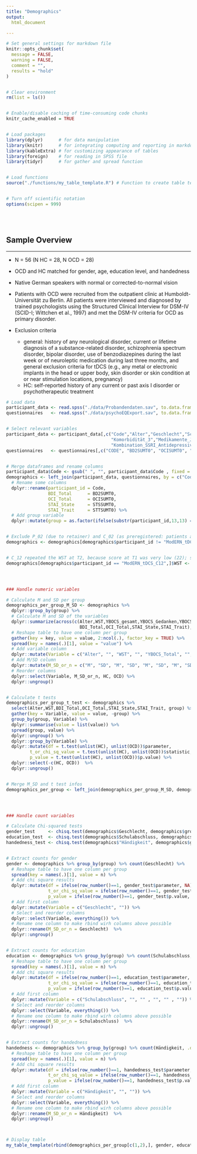 ```yaml
---
title: "Demographics"
output: 
  html_document

---
```


<!-- Set general settings -->

```r

# Set general settings for markdown file
knitr::opts_chunk$set(
  message = FALSE,
  warning = FALSE,
  comment = "",
  results = "hold"
)


# Clear environment
rm(list = ls())


# Enable/disable caching of time-consuming code chunks
knitr_cache_enabled = TRUE


# Load packages
library(dplyr)      # for data manipulation
library(knitr)      # for integrating computing and reporting in markdown
library(kableExtra) # for customizing appearance of tables
library(foreign)    # for reading in SPSS file
library(tidyr)      # for gather and spread function


# Load functions
source("./functions/my_table_template.R") # Function to create table template


# Turn off scientific notation
options(scipen = 999)
```
<br><br> 

## Sample Overview
***

* N = 56 (N HC = 28, N OCD = 28)

* OCD and HC matched for gender, age, education level, and handedness 

* Native German speakers with normal or corrected-to-normal vision

* Patients with OCD were recruited from the outpatient clinic at Humboldt-Universität zu Berlin. All patients were interviewed and diagnosed by trained psychologists using the Structured Clinical Interview for DSM-IV (SCID-I; Wittchen et al., 1997) and met the DSM-IV criteria for OCD as primary disorder. 

* Exclusion criteria 
  - general: history of any neurological disorder, current or lifetime diagnosis of a substance-related disorder, schizophrenia spectrum disorder, bipolar disorder, use of benzodiazepines during the last week or of neuroleptic medication during last three months, and general exclusion criteria for tDCS (e.g., any metal or electronic implants in the head or upper body, skin disorder or skin condition at or near stimulation locations, pregnancy)
  - HC: self-reported history of any current or past axis I disorder or psychotherapeutic treatment

```r

# Load data 
participant_data <- read.spss("./data/Probandendaten.sav", to.data.frame = TRUE)
questionnaires   <- read.spss("./data/psychoEQExport.sav", to.data.frame = TRUE, add.undeclared.levels = "no") # add.undeclared.levels required to prevent irrelevant warning message


# Select relevant variables
participant_data <- participant_data[,c("Code","Alter","Geschlecht","Schulabschluss","Händigkeit","Komorbidität_1","Komorbidität_2",
                                        "Komorbidität_3","Medikamente_JaNein","SSRI","SNRI","Trizykl_Antidepressiva",
                                        "Kombination_SSRI_Antidepressiva","YBOCS_gesamt","YBOCS_Gedanken","YBOCS_Handlungen","MADRS", "WST" )]
questionnaires   <- questionnaires[,c("CODE", "BD2SUMT0", "OCISUMT0", "STSSUMT0", "STTSUMT0")] 


# Merge dataframes and rename columns
participant_data$Code <- gsub(" ", "", participant_data$Code , fixed = TRUE) # delete empty spaces from string to enable merging
demographics <- left_join(participant_data, questionnaires, by = c("Code" = "CODE")) %>%
  # Rename some columns
  dplyr::rename(participant_id = Code,
                BDI_Total      = BD2SUMT0, 
                OCI_Total      = OCISUMT0, 
                STAI_State     = STSSUMT0, 
                STAI_Trait     = STTSUMT0) %>%
  # Add group variable
  dplyr::mutate(group = as.factor(ifelse(substr(participant_id,13,13) == "C", "HC", "OCD")))   


# Exclude P_02 (due to retainer) and C_02 (as preregistered: patients are excluded with their match)
demographics <- demographics[demographics$participant_id != "ModERN_tDCS_P02" & demographics$participant_id != "ModERN_tDCS_C02",]


# C_12 repeated the WST at T2, because score at T1 was very low (22); score achieved at T2 was 25; we will use this score 
demographics[demographics$participant_id == "ModERN_tDCS_C12",]$WST <- 25




### Handle numeric variables

# Calculate M and SD per group 
demographics_per_group_M_SD <- demographics %>%
  dplyr::group_by(group) %>%
  # Calculate M and SD of the variables
  dplyr::summarize(across(c(Alter,WST,YBOCS_gesamt,YBOCS_Gedanken,YBOCS_Handlungen,MADRS,
                            BDI_Total,OCI_Total,STAI_State,STAI_Trait), list(mean,sd), na.rm = TRUE)) %>%
  # Reshape table to have one column per group
  gather(key = key, value = value, 2:ncol(.), factor_key = TRUE) %>% 
  spread(key = names(.)[1], value = "value") %>%
  # Add variable column
  dplyr::mutate(Variable = c("Alter", "", "WST", "", "YBOCS_Total", "", "YBOCS_Gedanken", "", "YBOCS_Handlungen", "",  "MADRS", "", "BDI_Total", "", "OCI_Total", "", "STAI_State", "", "STAI_Trait", "")) %>%
  # Add M/SD column
  dplyr::mutate(M_SD_or_n = c("M", "SD", "M", "SD", "M", "SD", "M", "SD", "M", "SD", "M", "SD", "M", "SD", "M", "SD", "M", "SD", "M", "SD")) %>%
  # Reorder columns
  dplyr::select(Variable, M_SD_or_n, HC, OCD) %>%
  dplyr::ungroup()


# Calculate t tests
demographics_per_group_t_test <- demographics %>% 
  select(Alter,WST,BDI_Total,OCI_Total,STAI_State,STAI_Trait, group) %>% 
  gather(key = Variable, value = value, -group) %>% 
  group_by(group, Variable) %>% 
  dplyr::summarise(value = list(value)) %>% 
  spread(group, value) %>%
  dplyr::ungroup() %>%
  dplyr::group_by(Variable) %>% 
  dplyr::mutate(df = t.test(unlist(HC), unlist(OCD))$parameter,
         t_or_chi_sq_value = t.test(unlist(HC), unlist(OCD))$statistic, 
         p_value = t.test(unlist(HC), unlist(OCD))$p.value) %>%
  dplyr::select(-c(HC, OCD))  %>%
  dplyr::ungroup()


# Merge M_SD and t test infos
demographics_per_group <- left_join(demographics_per_group_M_SD, demographics_per_group_t_test, by = "Variable")




### Handle count variables

# Calculate Chi-squared tests
gender_test     <- chisq.test(demographics$Geschlecht, demographics$group)
education_test  <- chisq.test(demographics$Schulabschluss, demographics$group)
handedness_test <- chisq.test(demographics$"Händigkeit", demographics$group)


# Extract counts for gender
gender <- demographics %>% group_by(group) %>% count(Geschlecht) %>% 
  # Reshape table to have one column per group
  spread(key = names(.)[1], value = n) %>%
  # Add chi square results
  dplyr::mutate(df = ifelse(row_number()==1, gender_test$parameter, NA),
                t_or_chi_sq_value = ifelse(row_number()==1, gender_test$statistic, NA),
                p_value = ifelse(row_number()==1, gender_test$p.value, NA)) %>%
  # Add first column
  dplyr::mutate(Variable = c("Geschlecht", "")) %>%
  # Select and reorder columns
  dplyr::select(Variable, everything()) %>%
  # Rename one column to make rbind wirh columns above possible
  dplyr::rename(M_SD_or_n = Geschlecht)  %>%
  dplyr::ungroup()


# Extract counts for education
education <- demographics %>% group_by(group) %>% count(Schulabschluss, .drop = FALSE) %>% 
  # Reshape table to have one column per group
  spread(key = names(.)[1], value = n) %>%
  # Add chi square results
  dplyr::mutate(df = ifelse(row_number()==1, education_test$parameter, NA),
                t_or_chi_sq_value = ifelse(row_number()==1, education_test$statistic, NA),
                p_value = ifelse(row_number()==1, education_test$p.value, NA)) %>%
  # Add first column
  dplyr::mutate(Variable = c("Schulabschluss", "", "" , "", "" , "")) %>%
  # Select and reorder columns
  dplyr::select(Variable, everything()) %>%
  # Rename one column to make rbind wirh columns above possible
  dplyr::rename(M_SD_or_n = Schulabschluss)  %>%
  dplyr::ungroup()


# Extract counts for handedness
handedness <- demographics %>% group_by(group) %>% count(Händigkeit, .drop = FALSE) %>% 
  # Reshape table to have one column per group
  spread(key = names(.)[1], value = n) %>%
  # Add chi square results
  dplyr::mutate(df = ifelse(row_number()==1, handedness_test$parameter, NA),
                t_or_chi_sq_value = ifelse(row_number()==1, handedness_test$statistic, NA),
                p_value = ifelse(row_number()==1, handedness_test$p.value, NA)) %>%
  # Add first column
  dplyr::mutate(Variable = c("Händigkeit", "", "")) %>%
  # Select and reorder columns
  dplyr::select(Variable, everything()) %>%
  # Rename one column to make rbind wirh columns above possible
  dplyr::rename(M_SD_or_n = Händigkeit)  %>%
  dplyr::ungroup()



# Display table
my_table_template(rbind(demographics_per_group[c(1,2),], gender, education, handedness, demographics_per_group[c(3:nrow(demographics_per_group)),]), caption = "Demographic and Clinical Variables")

````
<br><br>